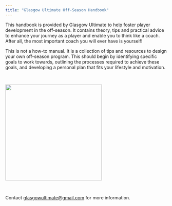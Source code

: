 ```yaml
---
title: "Glasgow Ultimate Off-Season Handbook"
---
```


This handbook is provided by Glasgow Ultimate to help foster player development in the off-season. It contains theory, tips and practical advice to enhance your journey as a player and enable you to think like a coach. After all, the most important coach you will ever have is yourself!

This is not a how-to manual. It is a collection of tips and resources to design your own off-season program. This should begin by identifying specific goals to work towards, outlining the processes required to achieve these goals, and developing a personal plan that fits your lifestyle and motivation.

<br>

![](images/GlasgowLogoOutline.png){fig-align="center" width="300"}

<br>

Contact [glasgowultimate\@gmail.com](mailto:glasgowultimate@gmail.com) for more information.
